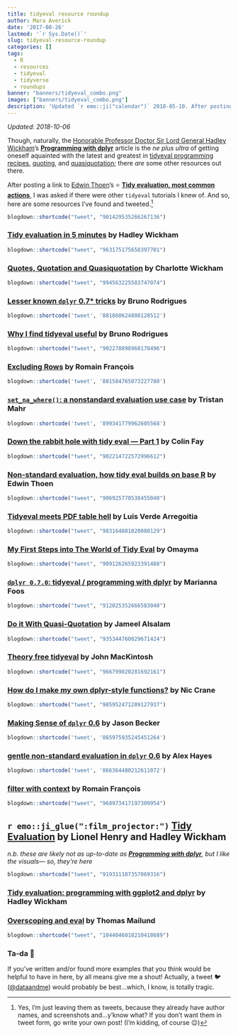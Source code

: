 ```yaml
---
title: tidyeval resource roundup
author: Mara Averick
date: '2017-08-26'
lastmod: '`r Sys.Date()`'
slug: tidyeval-resource-roundup
categories: []
tags:
  - R
  - resources
  - tidyeval
  - tidyverse
  - roundups
banner: "banners/tidyeval_combo.png"
images: ["banners/tidyeval_combo.png"]
description: 'Updated `r emo::ji("calendar")` 2018-05-10. After posting a link to Edwin Thoen’s "Tidy evaluation most common actions," I was asked if there were other tidy eval resources I knew of. So, here are some of the tutorials  I’ve found and tweeted.'
---
```


_Updated: 2018-10-06_  

Though, naturally, the [Honorable Professor Doctor Sir Lord General Hadley Wickham](http://hadley.nz/)'s [**Programming with dplyr**](http://dplyr.tidyverse.org/articles/programming.html) article is the _ne plus ultra_ of getting oneself aquainted with the latest and greatest in [tidyeval programming recipes](http://dplyr.tidyverse.org/articles/programming.html#programming-recipes), [quoting](http://dplyr.tidyverse.org/articles/programming.html#quoting), and [quasiquotation](http://dplyr.tidyverse.org/articles/programming.html#quasiquotation); there _are_ some other resources out there.

After posting a link to [Edwin Thoen](https://edwinth.github.io)'s ⭐️ [**Tidy evaluation, most common actions**](https://edwinth.github.io/blog/dplyr-recipes/), I was asked if there were other `tidyeval` tutorials I knew of. And so, here are some resources I've found and tweeted.[^1]

```r
blogdown::shortcode("tweet", "901429535266267136")
```

### [Tidy evaluation in 5 minutes](https://www.youtube.com/watch?v=nERXS3ssntw) by Hadley Wickham

```r
blogdown::shortcode("tweet", "963175175658397701")
```

### [Quotes, Quotation and Quasiquotation](https://github.com/cwickham/quotation) by Charlotte Wickham

```r
blogdown::shortcode("tweet", "994563225583747074")
```

### [Lesser known `dplyr` 0.7* tricks](http://www.brodrigues.co/blog/2017-06-19-dplyr-0-70-tutorial/) by Bruno Rodrigues

```r
blogdown::shortcode('tweet', '881860624808128512')
```

### [Why I find tidyeval useful](http://www.brodrigues.co/blog/2017-08-27-why_tidyeval/) by Bruno Rodrigues

```r
blogdown::shortcode("tweet", "902278898968170496")
```

### [Excluding Rows](https://romain.rbind.io/blog/2017/07/01/excluding-rows/?utm_content=bufferc1336&utm_medium=social&utm_source=twitter.com&utm_campaign=buffer) by Romain François

```r
blogdown::shortcode('tweet', '881584765073227780')
```

### [`set_na_where()`: a nonstandard evaluation use case](https://tjmahr.github.io/set-na-where-nonstandard-evaluation-use-case/?utm_content=buffer2d7a9&utm_medium=social&utm_source=twitter.com&utm_campaign=buffer) by Tristan Mahr

```r
blogdown::shortcode('tweet', '899341779962605568')
```

### [Down the rabbit hole with tidy eval — Part 1](http://colinfay.me/tidyeval-1/) by Colin Fay

```r
blogdown::shortcode("tweet", "902214722572996612")
```

### [Non-standard evaluation, how tidy eval builds on base R](https://edwinth.github.io/blog/nse/) by Edwin Thoen

```r
blogdown::shortcode("tweet", "906925770538455040")
```

### [Tidyeval meets PDF table hell](https://luisdva.github.io/rstats/Tidyeval-pdf-hell/) by Luis Verde Arregoitia

```r
blogdown::shortcode("tweet", "983164881020080129")
```

### [My First Steps into The World of Tidy Eval](www.onceupondata.com/2017/08/12/my-first-steps-into-the-world-of-tidyeval/) by Omayma
```r
blogdown::shortcode("tweet", "909126265923391488")
```

### [`dplyr 0.7.0`: tidyeval / programming with dplyr](https://github.com/rladies/meetup-presentations_boston/blob/master/Boston_20170817_tidyeval_ppt.pdf) by Marianna Foos

```r
blogdown::shortcode("tweet", "912025352666583040")
```

### [Do it With Quasi-Quotation](http://blog.jalsalam.com/posts/2017/quasi-quotation-applications/) by Jameel Alsalam

```r
blogdown::shortcode("tweet", "935344760029671424")
```

### [Theory free tidyeval](https://www.johnmackintosh.com/2018-02-19-theory-free-tidyeval/) by John MacKintosh

```r
blogdown::shortcode("tweet", "966799020281692161")
```

### [How do I make my own dplyr-style functions?](https://thisisnic.github.io/2018/04/16/how-do-i-make-my-own-dplyr-style-functions/) by Nic Crane

```r
blogdown::shortcode("tweet", "985952471209127937")
```

### [Making Sense of `dplyr` 0.6](http://www.json.blog/2017/05/making-sense-of-dplyr-0.6/?utm_content=bufferb2c45&utm_medium=social&utm_source=twitter.com&utm_campaign=buffer) by Jason Becker

```r
blogdown::shortcode('tweet', '865975935245451264')
```

### [gentle non-standard evaluation in `dplyr` 0.6](https://alexpghayes.github.io/2017/gentle-non-standard-evaluation-in-dplyr-0-6/?utm_content=buffer3fc76&utm_medium=social&utm_source=twitter.com&utm_campaign=buffer) by Alex Hayes

```r
blogdown::shortcode('tweet', '866364480212611072')
```

### [filter with context](https://purrple.cat/blog/2017/06/28/filter-with-context/) by Romain François

```r
blogdown::shortcode("tweet", "968973417197309954")
```

## `r emo::ji_glue(":film_projector:")` [Tidy Evaluation](https://schd.ws/hosted_files/user2017/43/tidyeval-user.pdf) by Lionel Henry and Hadley Wickham

_n.b. these are likely not as up-to-date as [**Programming with dplyr**](http://dplyr.tidyverse.org/articles/programming.html), but I like the visuals— so, they're here_

```r
blogdown::shortcode("tweet", "919311107357069316")
```

### [Tidy evaluation: programming with ggplot2 and dplyr](https://speakerdeck.com/hadley/tidy-evaluation-programming-with-ggplot2-and-dplyr) by Hadley Wickham

<script async class="speakerdeck-embed" data-id="1463da3d72894309a26ec21aef5aa7c4" data-ratio="1.77777777777778" src="//speakerdeck.com/assets/embed.js"></script>

### [Overscoping and eval](https://mailund.github.io/r-programmer-blog/2018/09/22/overscoping-and-eval/) by Thomas Mailund

```r
blogdown::shortcode("tweet", "1044046018210418689")
```

### Ta-da 🎉

If you've written and/or found more examples that you think would be helpful to have in here, by all means give me a shout! Actually, a tweet 🐦 ([\@dataandme](https://twitter.com/dataandme)) would probably be best...which, I know, is totally tragic.

[^1]: Yes, I'm just leaving them as tweets, because they already have author names, and screenshots and...y'know what? If you don't want them in tweet form, go write your own post! (I'm kidding, of course 😉)

